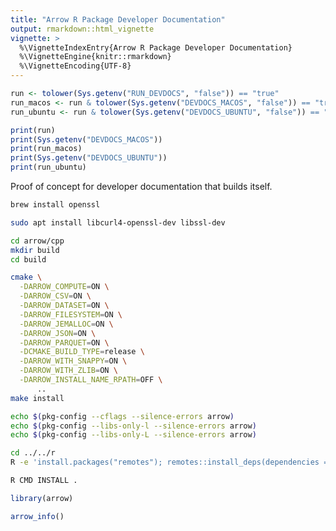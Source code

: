 ```yaml
---
title: "Arrow R Package Developer Documentation"
output: rmarkdown::html_vignette
vignette: >
  %\VignetteIndexEntry{Arrow R Package Developer Documentation}
  %\VignetteEngine{knitr::rmarkdown}
  %\VignetteEncoding{UTF-8}
---
```


```r
run <- tolower(Sys.getenv("RUN_DEVDOCS", "false")) == "true"
run_macos <- run & tolower(Sys.getenv("DEVDOCS_MACOS", "false")) == "true"
run_ubuntu <- run & tolower(Sys.getenv("DEVDOCS_UBUNTU", "false")) == "true"

print(run)
print(Sys.getenv("DEVDOCS_MACOS"))
print(run_macos)
print(Sys.getenv("DEVDOCS_UBUNTU"))
print(run_ubuntu)
```

Proof of concept for developer documentation that builds itself.

```bash
brew install openssl
```

```bash
sudo apt install libcurl4-openssl-dev libssl-dev
```

```bash
cd arrow/cpp
mkdir build
cd build

cmake \
  -DARROW_COMPUTE=ON \
  -DARROW_CSV=ON \
  -DARROW_DATASET=ON \
  -DARROW_FILESYSTEM=ON \
  -DARROW_JEMALLOC=ON \
  -DARROW_JSON=ON \
  -DARROW_PARQUET=ON \
  -DCMAKE_BUILD_TYPE=release \
  -DARROW_WITH_SNAPPY=ON \
  -DARROW_WITH_ZLIB=ON \
  -DARROW_INSTALL_NAME_RPATH=OFF \
      ..
make install
```


```bash
echo $(pkg-config --cflags --silence-errors arrow)
echo $(pkg-config --libs-only-l --silence-errors arrow)
echo $(pkg-config --libs-only-L --silence-errors arrow)
```

```bash
cd ../../r
R -e 'install.packages("remotes"); remotes::install_deps(dependencies = TRUE)'

R CMD INSTALL .
```

```r
library(arrow)

arrow_info()
```
